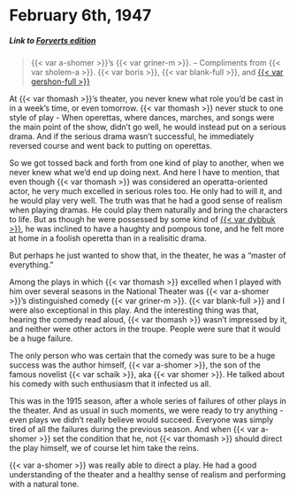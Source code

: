 # February 6th, 1947

##### _Link to [Forverts edition](https://www.nli.org.il/en/newspapers/frw/1947/02/08/01/)_ {.unnumbered}

> {{< var a-shomer >}}'s {{< var griner-m >}}. -- Compliments from {{< var sholem-a >}}. {{< var boris >}}, {{< var blank-full >}}, and [{{< var gershon-full >}}](https://www.museumoffamilyhistory.com/yt/lex/R/rubin-gershon.htm)

At {{< var thomash >}}'s theater, you never knew what role you'd be cast in in a week's time, or even tomorrow. {{< var thomash >}} never stuck to one style of play - When operettas, where dances, marches, and songs were the main point of the show, didn't go well, he would instead put on a serious drama. And if the serious drama wasn't successful, he immediately reversed course and went back to putting on operettas. 

So we got tossed back and forth from one kind of play to another, when we never knew what we'd end up doing next. And here I have to mention, that even though {{< var thomash >}} was considered an operatta-oriented actor, he very much excelled in serious roles too. He only had to will it, and he would play very well. The truth was that he had a good sense of realism when playing dramas. He could play them naturally and bring the characters to life. But as though he were possessed by some kind of [{{< var dybbuk >}}](https://en.wikipedia.org/wiki/Dybbuk), he was inclined to have a haughty and pompous tone, and he felt more at home in a foolish operetta than in a realisitic drama. 

But perhaps he just wanted to show that, in the theater, he was a "master of everything."

Among the plays in which {{< var thomash >}} excelled when I played with him over several seasons in the National Theater was {{< var a-shomer >}}'s distinguished comedy {{< var griner-m >}}. {{< var blank-full >}} and I were also exceptional in this play. And the interesting thing was that, hearing the comedy read aloud, {{< var thomash >}} wasn't impressed by it, and neither were other actors in the troupe. People were sure that it would be a huge failure. 

The only person who was certain that the comedy was sure to be a huge success was the author himself, {{< var a-shomer >}}, the son of the famous novelist {{< var schaik >}}, aka {{< var shomer >}}. He talked about his comedy with such enthusiasm that it infected us all. 

This was in the 1915 season, after a whole series of failures of other plays in the theater. And as usual in such moments, we were ready to try anything - even plays we didn't really believe would succeed. Everyone was simply tired of all the failures during the previous season. And when {{< var a-shomer >}} set the condition that he, not {{< var thomash >}} should direct the play himself, we of course let him take the reins. 

{{< var a-shomer >}} was really able to direct a play. He had a good understanding of the theater and a healthy sense of realism and performing with a natural tone. 